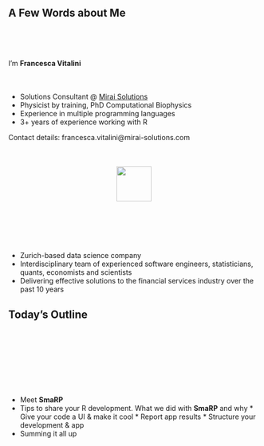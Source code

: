 ## A Few Words about Me

<div style="margin-top:80px;">
  I'm **Francesca Vitalini**
<div>


 <div style="margin-top:50px;">
  * Solutions Consultant @ [Mirai Solutions](https://mirai-solutions.ch)
  * Physicist by training, PhD Computational Biophysics
  * Experience in multiple programming languages
  * 3+ years of experience working with R
  
  Contact details: francesca.vitalini@mirai-solutions.com
 </div>


## {#notitle}

<div style="margin-top:50px;">
  <center><img src="mirai.png" height="70px !important;" /></center>
</div>
 
<div style="margin-top:100px;">
- Zurich-based data science company
- Interdisciplinary team of experienced software engineers, statisticians, quants, economists and scientists
- Delivering effective solutions to the financial services industry over the past 10 years
 </div>


## Today's Outline

<div style="margin-top:150px;">
* Meet **SmaRP**
* Tips to share your R development. What we did with **SmaRP** and why
       * Give your code a UI & make it cool
       * Report app results
       * Structure your development & app
* Summing it all up
 </div>
